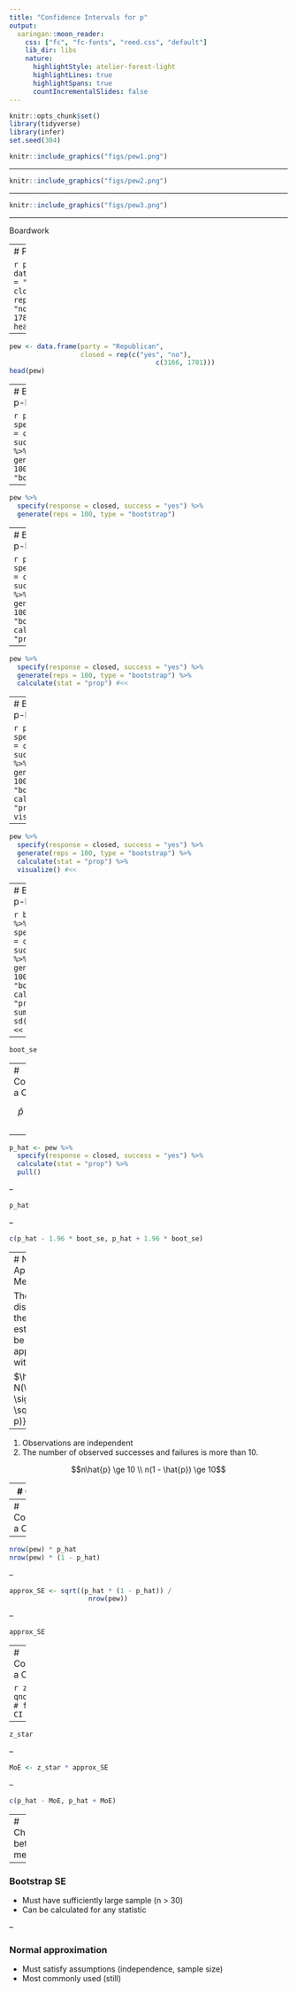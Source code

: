 ```yaml
---
title: "Confidence Intervals for p"
output:
  xaringan::moon_reader:
    css: ["fc", "fc-fonts", "reed.css", "default"]
    lib_dir: libs
    nature:
      highlightStyle: atelier-forest-light
      highlightLines: true
      highlightSpans: true
      countIncrementalSlides: false
---
```


```r
knitr::opts_chunk$set()
library(tidyverse)
library(infer)
set.seed(304)
```


```r
knitr::include_graphics("figs/pew1.png")
```

---

```r
knitr::include_graphics("figs/pew2.png")
```

---

```r
knitr::include_graphics("figs/pew3.png")
```

---

Boardwork

---
# Pew Data

```r
pew <- data.frame(party = "Republican",
                  closed = rep(c("yes", "no"),
                                     c(3166, 1781)))
head(pew)
```

--

```r
pew <- data.frame(party = "Republican",
                  closed = rep(c("yes", "no"),
                                     c(3166, 1781)))
head(pew)
```

---
# Bootstrapping p-hat I

```r
pew %>%
  specify(response = closed, success = "yes") %>%
  generate(reps = 100, type = "bootstrap") 
```

--

```r
pew %>%
  specify(response = closed, success = "yes") %>%
  generate(reps = 100, type = "bootstrap") 
```

---
# Bootstrapping p-hat II

```r
pew %>%
  specify(response = closed, success = "yes") %>%
  generate(reps = 100, type = "bootstrap") %>%
  calculate(stat = "prop") #<<
```

--

```r
pew %>%
  specify(response = closed, success = "yes") %>%
  generate(reps = 100, type = "bootstrap") %>%
  calculate(stat = "prop") #<<
```

---
# Bootstrapping p-hat III

```r
pew %>%
  specify(response = closed, success = "yes") %>%
  generate(reps = 100, type = "bootstrap") %>%
  calculate(stat = "prop") %>%
  visualize() #<<
```

--

```r
pew %>%
  specify(response = closed, success = "yes") %>%
  generate(reps = 100, type = "bootstrap") %>%
  calculate(stat = "prop") %>%
  visualize() #<<
```

---
# Bootstrapping p-hat III

```r
boot_se <- pew %>% #<<
  specify(response = closed, success = "yes") %>%
  generate(reps = 100, type = "bootstrap") %>%
  calculate(stat = "prop") %>%
  summarize(se = sd(stat)) %>% #<<
  pull() #<<
```

--

```r
boot_se
```


---
# Constructing a CI

$$ \hat{p} \pm 1.96 \times SE $$

--

```r
p_hat <- pew %>%
  specify(response = closed, success = "yes") %>%
  calculate(stat = "prop") %>%
  pull()
```

--

```r
p_hat
```

--

```r
c(p_hat - 1.96 * boot_se, p_hat + 1.96 * boot_se)
```

---
# Normal Approximation Method

The sampling distribution of the point estimate $\hat{p}$ can be approximated with:
  
$\hat{p} \sim N(\mu = p, \sigma = \sqrt{\frac{p(1-p)}{n}})$ if

--

1. Observations are independent
2. The number of observed successes and failures is more than 10.

$$n\hat{p} \ge 10 \\
n(1 - \hat{p}) \ge 10$$

---
# Question

We are given that $n = 4947, \hat{p} = 0.64$. Which of the
below is the correct calculation of the 95% confidence interval?

1. $0.64 \pm 1.96 \sqrt{(.64 \times 0.36)/4947}$
2. $0.64 \pm 1.65 \sqrt{(.64 \times 0.36)/4947}$
3. $0.64 \pm 1.96 ((.64 \times 0.36)/\sqrt{4947})$
4. $64 \pm 1.96 \sqrt{(64 \times 36)/4947}$


---
# Constructing a CI

--

```r
nrow(pew) * p_hat
nrow(pew) * (1 - p_hat)
```

--

```r
approx_SE <- sqrt((p_hat * (1 - p_hat)) / 
                    nrow(pew))
```

--

```r
approx_SE
```


---
# Constructing a CI, cont.

```r
z_star <- qnorm(.025) # for a 95% CI
```

--

```r
z_star
```

--

```r
MoE <- z_star * approx_SE
```

--

```r
c(p_hat - MoE, p_hat + MoE)
```


---
# Choosing between methods

--

### Bootstrap SE

- Must have sufficiently large sample (n > 30)
- Can be calculated for any statistic

--

### Normal approximation

- Must satisfy assumptions (independence, sample size)
- Most commonly used (still)

